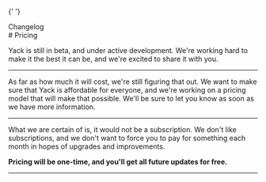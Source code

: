 
<main
className={`flex min-h-screen flex-col px-4 md:px-8 py-4 xl:py-8 bg-gradient-to-b xl:bg-gradient-to-bl from-violet-950 via-zinc-950 to-black`}>

{' '}

<section className="w-full xl:w-5/6 2xl:w-3/4 flex flex-col mx-auto">
  <div className="flex items-center justify-between">
    <Link href="/">
      <LogoLarge className="w-20 xl:w-24 text-white" />
    </Link>
    <Link href="/changelog">
      <div className="text-sm text-slate-300 hover:text-slate-50 px-4 py-2 bg-transparent rounded-md hover:bg-violet-300/20 cursor-pointer">
        Changelog
      </div>
    </Link>
  </div>
</section>

  <div className="prose prose-invert mx-auto mt-16 text-center">
# Pricing
    <div className='mt-8' />

Yack is still in beta, and under active development. We're working hard to make it the best it can be, and we're excited to share it with you.

---

As far as how much it will cost, we're still figuring that out. We want to make sure that Yack is affordable for everyone, and we're working on a pricing model that will make that possible. We'll be sure to let you know as soon as we have more information.

---

What we are certain of is, it would not be a subscription. We don't like subscriptions, and we don't want to force you to pay for something each month in hopes of upgrades and improvements.

**Pricing will be one-time, and you'll get all future updates for free.**

---

  </div>
</main>
